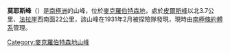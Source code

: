{{coord|67|45|S|61|13|E||display=title}}

'''莫耶斯峰'''（{{lang-en|Moyes Peak}}）是[[南極洲|南極洲]]的山峰，位於[[麥克羅伯特森地|麥克羅伯特森地]]，處於[[皮爾斯峰|皮爾斯峰]]以北3.7公里、[[法拉崖|法拉崖]]西南面22公里，該山峰在1931年2月被探險隊發現，現時由[[南極條約體系|南極條約體系]]管理。

{{DEFAULTSORT:Moyes Peak}}
[[Category:麥克羅伯特森地山峰|Category:麥克羅伯特森地山峰]]


{{MacRobertsonLand-geo-stub}}